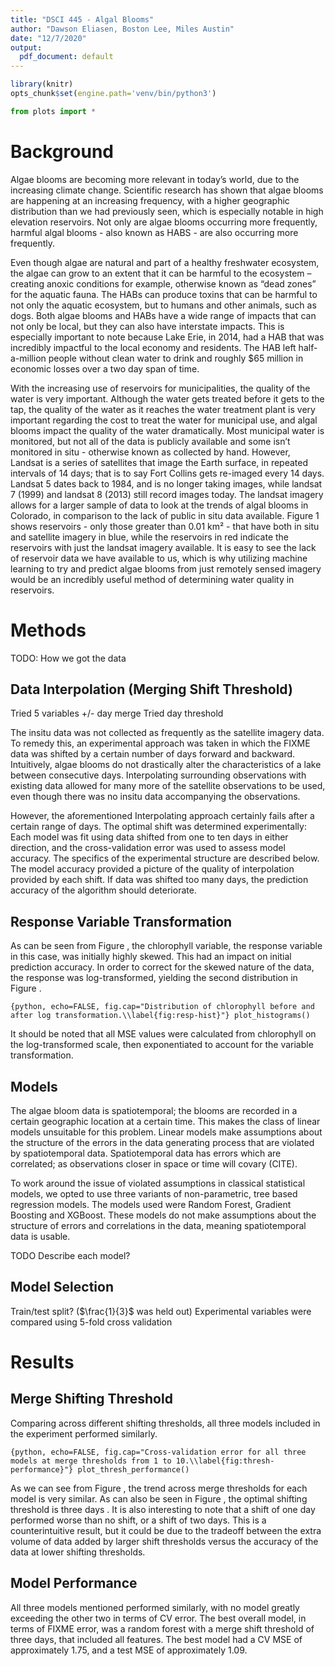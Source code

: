 ```yaml
---
title: "DSCI 445 - Algal Blooms"
author: "Dawson Eliasen, Boston Lee, Miles Austin"
date: "12/7/2020"
output:
  pdf_document: default
---
```


```r
library(knitr)
opts_chunk$set(engine.path='venv/bin/python3')
```

```python
from plots import *
```

# Background

  Algae blooms are becoming more relevant in today’s world, due to the increasing 
climate change. Scientific research has shown that algae blooms are happening at
an increasing frequency, with a higher geographic distribution than we had 
previously seen, which is especially notable in high elevation reservoirs. Not 
only are algae blooms occurring more frequently, harmful algal blooms - also 
known as HABS - are also occurring more frequently.  


  Even though algae are natural and part of a healthy freshwater ecosystem, the
algae can grow to an extent that it can be harmful to the ecosystem – creating 
anoxic conditions for example, otherwise known as “dead zones” for the aquatic 
fauna. The HABs can produce toxins that can be harmful to not only the aquatic 
ecosystem, but to humans and other animals, such as dogs. Both algae blooms and 
HABs have a wide range of impacts that can not only be local, but they can also
have interstate impacts. This is especially important to note because Lake Erie,
in 2014, had a HAB that was incredibly impactful to the local economy and 
residents. The HAB left half-a-million people without clean water to drink and 
roughly \$65 million in economic losses over a two day span of time.
            
  With the increasing use of reservoirs for municipalities, the quality of the 
water is very important. Although the water gets treated before it gets to the 
tap, the quality of the water as it reaches the water treatment plant is very 
important regarding the cost to treat the water for municipal use, and algal 
blooms impact the quality of the water dramatically. Most municipal water is 
monitored, but not all of the data is publicly available and some isn’t 
monitored in situ - otherwise known as collected by hand. However, Landsat is a
series of satellites that image the Earth surface, in repeated intervals of 14 
days; that is to say Fort Collins gets re-imaged every 14 days. Landsat 5 dates
back to 1984, and is no longer taking images, while landsat 7 (1999) and landsat
8 (2013) still record images today. The landsat imagery allows for a larger 
sample of data to look at the trends of algal blooms in Colorado, in comparison 
to the lack of public in situ data available. Figure 1 shows reservoirs - only 
those greater than 0.01 km² -  that have both in situ and satellite imagery in 
blue, while the reservoirs in red indicate the reservoirs with just the landsat 
imagery available. It is easy to see the lack of reservoir data we have 
available to us, which is why utilizing machine learning to try and predict 
algae blooms from just remotely sensed imagery would be an incredibly useful
method of determining water quality in reservoirs. 


# Methods

TODO:
How we got the data

## Data Interpolation (Merging Shift Threshold)

Tried 5 variables
+/- day merge
Tried day threshold

The insitu data was not collected as frequently as the satellite imagery data.
To remedy this, an experimental approach was taken in which the FIXME data
was shifted by a certain number of days forward and backward. Intuitively, algae
blooms do not drastically alter the characteristics of a lake between consecutive days.
Interpolating surrounding observations with existing data allowed for many more
of the satellite observations to be used, even though there was no insitu data
accompanying the observations. 

However, the aforementioned Interpolating approach certainly fails after a
certain range of days. The optimal shift was determined experimentally: Each
model was fit using data shifted from one to ten days in either direction, and
the cross-validation error was used to assess model accuracy. The specifics of
the experimental structure are described below. The model accuracy provided a
picture of the quality of interpolation provided by each shift. If data was
shifted too many days, the prediction accuracy of the algorithm should
deteriorate.

## Response Variable Transformation

As can be seen from Figure \ref{fig:resp-hist}, the chlorophyll variable, the response
variable in this case, was initially highly skewed. This had an impact on
initial prediction accuracy. In order to correct for the skewed nature of the
data, the response was log-transformed, yielding the second distribution in
Figure \ref{fig:resp-hist}.

```{python, echo=FALSE, fig.cap="Distribution of chlorophyll before and after log transformation.\\label{fig:resp-hist}"}
plot_histograms()
```

It should be noted that all MSE values were calculated from chlorophyll on the
log-transformed scale, then exponentiated to account for the variable
transformation.

## Models

The algae bloom data is spatiotemporal; the blooms are recorded in a certain
geographic location at a certain time. This makes the class of linear models
unsuitable for this problem. Linear models make assumptions about the structure
of the errors in the data generating process that are violated by spatiotemporal
data. Spatiotemporal data has errors which are correlated; as observations
closer in space or time will covary (CITE). 

To work around the issue of violated assumptions in classical statistical
models, we opted to use three variants of non-parametric, tree based regression
models. The models used were Random Forest, Gradient Boosting and XGBoost. These
models do not make assumptions about the structure of errors and correlations in
the data, meaning spatiotemporal data is usable.

TODO Describe each model?

## Model Selection

Train/test split? ($\frac{1}{3}$ was held out)
Experimental variables were compared using 5-fold cross validation

# Results

## Merge Shifting Threshold

Comparing across different shifting thresholds, all three models included in
the experiment performed similarly. 

```{python, echo=FALSE, fig.cap="Cross-validation error for all three models at merge thresholds from 1 to 10.\\label{fig:thresh-performance}"}
plot_thresh_performance()
```

As we can see from Figure \ref{fig:thresh-performance}, the trend across merge
thresholds for each model is very similar. As can also be seen in Figure
\ref{fig:thresh-performance}, the optimal shifting threshold is three
days \ref{fig:thresh-performance}. It is also interesting to note that a shift of one day performed
worse than no shift, or a shift of two days. This is a counterintuitive result,
but it could be due to the tradeoff between the extra volume of data added by
larger shift thresholds versus the accuracy of the data at lower shifting
thresholds.


## Model Performance

All three models mentioned performed similarly, with no model greatly exceeding
the other two in terms of CV error. The best overall model, in terms of FIXME
error, was a random forest with a merge shift threshold of three days, that
included all features. The best model had a CV MSE of approximately 1.75, and a
test MSE of approximately 1.09.
